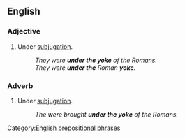 ==English==

===Adjective===
{{en-adj|head=[[under]] [[the]] [[yoke]]|-}}

# {{label|en|idiomatic}} Under [[subjugation]].
#: ''They were '''under the yoke''' of the Romans.''
#: ''They were '''under the''' Roman '''yoke'''.''

===Adverb===
{{en-adv|head=[[under]] [[the]] [[yoke]]|-}}

# {{label|en|idiomatic}} Under [[subjugation]].
#: ''The were brought '''under the yoke''' of the Romans.''

[[Category:English prepositional phrases]]